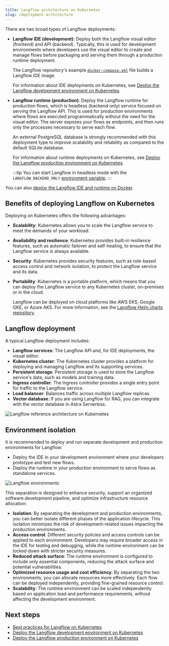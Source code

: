 ```yaml
---
title: Langflow architecture on Kubernetes
slug: /deployment-architecture
---
```



There are two broad types of Langflow deployments:

* **Langflow IDE (development)**: Deploy both the Langflow visual editor (frontend) and API (backend). Typically, this is used for development environments where developers use the visual editor to create and manage flows before packaging and serving them through a production runtime deployment.

    The Langflow repository's example [`docker-compose.yml`](https://github.com/langflow-ai/langflow/blob/main/docker_example/docker-compose.yml) file builds a Langflow IDE image.

    For information about IDE deployments on Kubernetes, see [Deploy the Langflow development environment on Kubernetes](/deployment-kubernetes-dev).


* **Langflow runtime (production)**: Deploy the Langflow runtime for production flows, which is headless (backend only) service focused on serving the Langflow API. This is used for production environments where flows are executed programmatically without the need for the visual editor. The server exposes your flows as endpoints, and then runs only the processes necessary to serve each flow.

    An external PostgreSQL database is strongly recommended with this deployment type to improve scalability and reliability as compared to the default SQLite database.

    For information about runtime deployments on Kubernetes, see [Deploy the Langflow production environment on Kubernetes](/deployment-kubernetes-prod).

    :::tip
    You can start Langflow in headless mode with the `LANGFLOW_BACKEND_ONLY` [environment variable](/environment-variables).
    :::

You can also [deploy the Langflow IDE and runtime on Docker](/deployment-docker).

## Benefits of deploying Langflow on Kubernetes

Deploying on Kubernetes offers the following advantages:

* **Scalability**: Kubernetes allows you to scale the Langflow service to meet the demands of your workload.
* **Availability and resilience**: Kubernetes provides built-in resilience features, such as automatic failover and self-healing, to ensure that the Langflow service is always available.
* **Security**: Kubernetes provides security features, such as role-based access control and network isolation, to protect the Langflow service and its data.
* **Portability**: Kubernetes is a portable platform, which means that you can deploy the Langflow service to any Kubernetes cluster, on-premises or in the cloud.

    Langflow can be deployed on cloud platforms like AWS EKS, Google GKE, or Azure AKS. For more information, see the [Langflow Helm charts repository](https://github.com/langflow-ai/langflow-helm-charts).

## Langflow deployment

A typical Langflow deployment includes:

* **Langflow services**: The Langflow API and, for IDE deployments, the visual editor.
* **Kubernetes cluster**: The Kubernetes cluster provides a platform for deploying and managing Langflow and its supporting services.
* **Persistent storage**: Persistent storage is used to store the Langflow service's data, such as models and training data.
* **Ingress controller**: The ingress controller provides a single entry point for traffic to the Langflow service.
* **Load balancer**: Balances traffic across multiple Langflow replicas.
* **Vector database**: If you are using Langflow for RAG, you can integrate with the vector database in Astra Serverless.

![Langflow reference architecture on Kubernetes](/img/langflow-reference-architecture.png)

## Environment isolation

It is recommended to deploy and run separate development and production environments for Langflow:

* Deploy the IDE in your development environment where your developers prototype and test new flows.
* Deploy the runtime in your production environment to serve flows as standalone services.

![Langflow environments](/img/langflow-env.png)

This separation is designed to enhance security, support an organized software development pipeline, and optimize infrastructure resource allocation:

* **Isolation**: By separating the development and production environments, you can better isolate different phases of the application lifecycle. This isolation minimizes the risk of development-related issues impacting the production environments.
* **Access control**: Different security policies and access controls can be applied to each environment. Developers may require broader access in the IDE for testing and debugging, while the runtime environment can be locked down with stricter security measures.
* **Reduced attack surface**: The runtime environment is configured to include only essential components, reducing the attack surface and potential vulnerabilities.
* **Optimized resource usage and cost efficiency**: By separating the two environments, you can allocate resources more effectively. Each flow can be deployed independently, providing fine-grained resource control.
* **Scalability**: The runtime environment can be scaled independently based on application load and performance requirements, without affecting the development environment.

## Next steps

* [Best practices for Langflow on Kubernetes](/deployment-prod-best-practices)
* [Deploy the Langflow development environment on Kubernetes](/deployment-kubernetes-dev)
* [Deploy the Langflow production environment on Kubernetes](/deployment-kubernetes-prod)